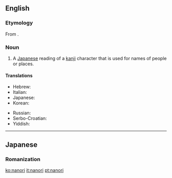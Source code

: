 ==English==

{{wikipedia}}

===Etymology===
From {{etyl|ja|en}} {{term|名乗り|tr=なのり, nanori|lang=ja|sc=Jpan}}.

===Noun===
{{en-noun|-}}

# {{context|linguistics}} A [[Japanese]] reading of a [[kanji]] character that is used for names of people or places.

====Translations====
{{trans-top|Japanese kanji readings for names}}
* Hebrew: {{t-|he|נאנורי|sc=Hebr}}
* Italian: {{t+|it|nanori}}
* Japanese: {{t-|ja|名乗り|tr=なのり, nanori}}
* Korean: {{t-|ko|나노리|tr=nanori|sc=Hang}}
{{trans-mid}}
* Russian: {{t-|ru|нанори|tr=nanóri}}
* Serbo-Croatian: {{t-|sh|nanori}}
* Yiddish: {{t-|yi|נאנאָרי|sc=Hebr}}
{{trans-bottom}}

----

==Japanese==

===Romanization===
{{ja-romaji|なのり}}

[[ko:nanori]]
[[it:nanori]]
[[pt:nanori]]